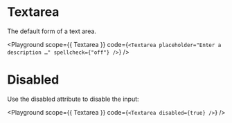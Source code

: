 
# Textarea

The default form of a text area.

<Playground
  scope={{ Textarea }}
  code={`<Textarea placeholder="Enter a description …" spellcheck={"off"} />`}
/>

# Disabled

Use the disabled attribute to disable the input:

<Playground
  scope={{ Textarea }}
  code={`<Textarea disabled={true} />`}
/>
